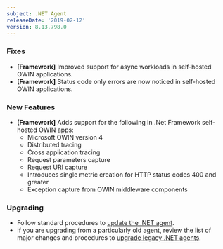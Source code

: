 ```yaml
---
subject: .NET Agent
releaseDate: '2019-02-12'
version: 8.13.798.0
---
```


### Fixes

* **\[Framework]** Improved support for async workloads in self-hosted OWIN applications.
* **\[Framework]** Status code only errors are now noticed in self-hosted OWIN applications.

### New Features

* **\[Framework]** Adds support for the following in .Net Framework self-hosted OWIN apps:
  * Microsoft OWIN version 4
  * Distributed tracing
  * Cross application tracing
  * Request parameters capture
  * Request URI capture
  * Introduces single metric creation for HTTP status codes 400 and greater
  * Exception capture from OWIN middleware components

### Upgrading

* Follow standard procedures to [update the .NET agent](/docs/agents/net-agent/installation-configuration/update-net-agent).
* If you are upgrading from a particularly old agent, review the list of major changes and procedures to [upgrade legacy .NET agents](/docs/agents/net-agent/troubleshooting/upgrade-legacy-net-agents).
